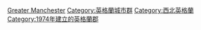 {{Commonscat|Greater Manchester}}

[[Category:英格蘭的名譽郡|Greater Manchester]]
[[Category:英格蘭城市群|Category:英格蘭城市群]]
[[Category:西北英格蘭|Category:西北英格蘭]]
[[Category:1974年建立的英格蘭郡|Category:1974年建立的英格蘭郡]]